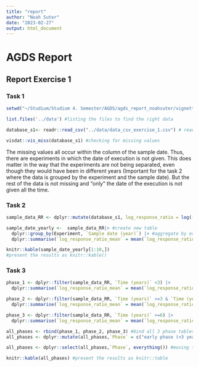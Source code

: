 ```yaml
---
title: "report"
author: "Noah Suter"
date: "2023-02-27"
output: html_document
---
```


# AGDS Report

## Report Exercise 1

### Task 1

```r
setwd("~/Studium/Studium 4. Semester/AGDS/agds_report_noahsuter/vignettes") #setting the right working directory
```

```r
list.files('../data') #listing the files to find the right data
```

```r
database_s1<- readr::read_csv("../data/data_csv_exercise_1.csv") # reading the .csv into R
```

```r
visdat::vis_miss(database_s1) #checking for missing values
```

The missing values all occur within the column of the sample date. Thus, there are experiments in which the date of execution is not given. This does matter in the way that the experiments are not being separated, even though they would have been in different years (Important for the task 2 where the data is grouped by the experiment and the sample date). But the rest of the data is not missing and "only" the date of the execution is not given all the time. 


### Task 2

```r
sample_data_RR <- dplyr::mutate(database_s1, log_response_ratio = log((`increased CO2`/`ambient CO2`))) #calculate the RR and add as a new column
```

```r
sample_date_yearly <-  sample_data_RR|> #create new table
  dplyr::group_by(Experiment, `Sample date (year)`) |> #aggregate by experiment with subgroup sample date (in years)
  dplyr::summarise(`log_response_ratio_mean` = mean(`log_response_ratio`)) #calculating the mean of RR within the defined groups
```

```r
knitr::kable(sample_date_yearly[1:10,])
#present the results as knitr::kable()
```

### Task 3
```r
phase_1 <- dplyr::filter(sample_data_RR, `Time (years)` <3) |>
  dplyr::summarise(`log_response_ratio_mean` = mean(`log_response_ratio`)) #aggregate the RR of phase 1
```

```r

phase_2 <- dplyr::filter(sample_data_RR, `Time (years)` >=3 & `Time (years)`<6) |>
  dplyr::summarise(`log_response_ratio_mean` = mean(`log_response_ratio`)) #aggregate the RR of phase 2
```

```r
phase_3 <- dplyr::filter(sample_data_RR, `Time (years)` >=6) |>
  dplyr::summarise(`log_response_ratio_mean` = mean(`log_response_ratio`)) #aggregate the RR of phase 3
```

```r
all_phases <- rbind(phase_1, phase_2, phase_3) #bind all 3 phase tables to one table
all_phases <- dplyr::mutate(all_phases,`Phase` = c("early phase (<3 years since start)", "mid phase (3-6 years since start", "late phase (>6 years since start)" )) #add a column with the phase description
```

```r
all_phases <- dplyr::select(all_phases,`Phase`, everything()) #moving the phase column to position one
```

```r
knitr::kable(all_phases) #present the results as knitr::table
```









